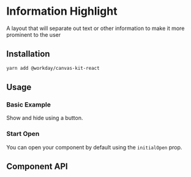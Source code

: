 


<Meta title="Preview/Information Highlight" component={InformationHighlight} />

# Information Highlight

A layout that will separate out text or other information  to make it more prominent to the user

## Installation

```sh
yarn add @workday/canvas-kit-react
```


## Usage

### Basic Example

Show and hide using a button.

<ExampleCodeBlock code={Basic} />

### Start Open

You can open your component by default using the `initialOpen` prop.

<ExampleCodeBlock code={Open} />

## Component API

<SymbolDoc name="InformationHighlight" hideDescription />

